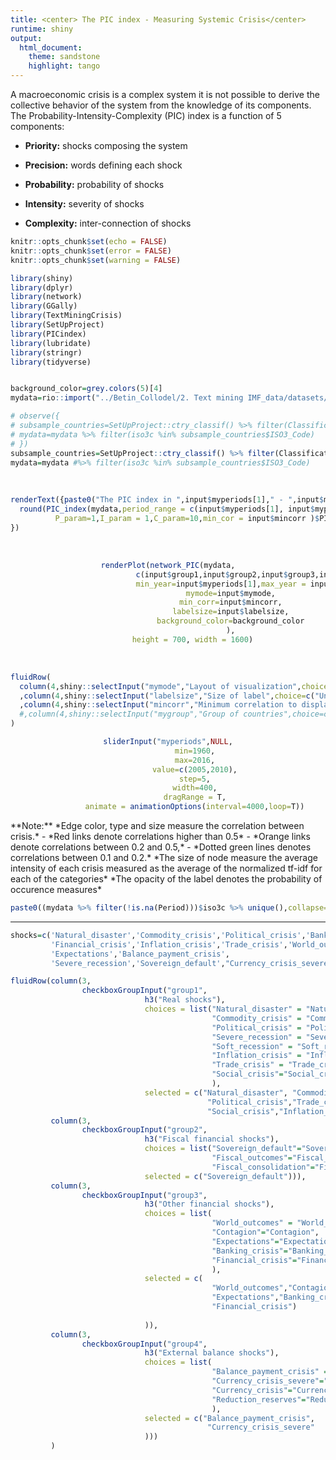 ```yaml
---
title: <center> The PIC index - Measuring Systemic Crisis</center>
runtime: shiny
output: 
  html_document:
    theme: sandstone
    highlight: tango
---
```


<!--abstract: "This network shows the ocurrrence, the intensity and correlations between macroeconomic shocks as reported in IMF consultations and reports. Use the slider to select the relevant periods and explore the evolution of systemic crisis across years."
 -->
<style>
.main-container {
    max-width: 2000px;
    max-height: 1500px;
    margin-left: 10;
    margin-right: auto;
}
body {
background-color: `r grey.colors(5)[4]`;
}
</style>

A macroeconomic crisis is a complex system it is not possible to derive the collective behavior of the system from the knowledge of its components. The Probability-Intensity-Complexity (PIC) index is a function of 5 components:

  - **Priority:** shocks composing the system
  
  - **Precision:** words defining each shock 
  
  - **Probability:** probability of shocks 
  
  - **Intensity:** severity of shocks
  
  - **Complexity:** inter-connection of shocks 

```r
knitr::opts_chunk$set(echo = FALSE)
knitr::opts_chunk$set(error = FALSE)
knitr::opts_chunk$set(warning = FALSE)

library(shiny)
library(dplyr)
library(network)
library(GGally)
library(TextMiningCrisis)
library(SetUpProject)
library(PICindex)
library(lubridate)
library(stringr)
library(tidyverse)


background_color=grey.colors(5)[4]
mydata=rio::import("../Betin_Collodel/2. Text mining IMF_data/datasets/tagged docs/tf_idf_database.RData")

# observe({
# subsample_countries=SetUpProject::ctry_classif() %>% filter(Classification %in% ifelse(input$mygroup=="All",c("Developped","Emerging"),c(input$mygroup)))
# mydata=mydata %>% filter(iso3c %in% subsample_countries$ISO3_Code)
# })
subsample_countries=SetUpProject::ctry_classif() %>% filter(Classification %in% c("Emerging"))
mydata=mydata #%>% filter(iso3c %in% subsample_countries$ISO3_Code)


```

<br>
```r
renderText({paste0("The PIC index in ",input$myperiods[1]," - ",input$myperiods[2]," is ",
  round(PIC_index(mydata,period_range = c(input$myperiods[1], input$myperiods[2]),
          P_param=1,I_param = 1,C_param=10,min_cor = input$mincorr )$PIC_index*1000,2))
})

```
<br>

<center>
```r

renderPlot(network_PIC(mydata,
                            c(input$group1,input$group2,input$group3,input$group4),
                            min_year=input$myperiods[1],max_year = input$myperiods[2],
                            mymode=input$mymode,
                            min_corr=input$mincorr,
                            labelsize=input$labelsize,
                            background_color=background_color
                            ),
           height = 700, width = 1600)
```
</center>
<br>

```r
fluidRow(
  column(4,shiny::selectInput("mymode","Layout of visualization",choice=c("kamadakawai","circle","target")))
  ,column(4,shiny::selectInput("labelsize","Size of label",choice=c("Uniform size","Function of intensity")))
  ,column(4,shiny::selectInput("mincorr","Minimum correlation to display edges",choice=seq(0,1,0.1)))
  #,column(4,shiny::selectInput("mygroup","Group of countries",choice=c("All","Developped","Emerging")))
)
```

<center>
```r

sliderInput("myperiods",NULL,
            min=1960,
            max=2016,
            value=c(2005,2010),
            step=5,
            width=400,
            dragRange = T,
            animate = animationOptions(interval=4000,loop=T))

```
</center>

<div font-size:0.7em>
**Note:**
*Edge color, type and size measure the correlation between crisis.*
  - *Red links denote correlations higher than 0.5*
  - *Orange links denote correlations between 0.2 and 0.5,*
  - *Dotted green lines denotes correlations between 0.1 and 0.2.*

*The size of node measure the average intensity of each crisis measured as the average of the normalized tf-idf for each of the categories*

*The opacity of the label denotes the probability of occurence measures*
</div>


```r
paste0((mydata %>% filter(!is.na(Period)))$iso3c %>% unique(),collapse=", ")
```

<hr>

```r

shocks=c('Natural_disaster','Commodity_crisis','Political_crisis','Banking_crisis',
         'Financial_crisis','Inflation_crisis','Trade_crisis','World_outcomes','Contagion',
         'Expectations','Balance_payment_crisis',
         'Severe_recession','Sovereign_default',"Currency_crisis_severe")

fluidRow(column(3,
                checkboxGroupInput("group1", 
                              h3("Real shocks"), 
                              choices = list("Natural_disaster" = "Natural_disaster", 
                                             "Commodity_crisis" = "Commodity_crisis", 
                                             "Political_crisis" = "Political_crisis",
                                             "Severe_recession" = "Severe_recession", 
                                             "Soft_recession" = "Soft_recession", 
                                             "Inflation_crisis" = "Inflation_crisis", 
                                             "Trade_crisis" = "Trade_crisis",
                                             "Social_crisis"="Social_crisis"
                                             ),
                              selected = c("Natural_disaster", "Commodity_crisis", 
                                            "Political_crisis","Trade_crisis",
                                            "Social_crisis","Inflation_crisis","Severe_recession"))),
         column(3,
                checkboxGroupInput("group2", 
                              h3("Fiscal financial shocks"), 
                              choices = list("Sovereign_default"="Sovereign_default",
                                             "Fiscal_outcomes"="Fiscal_outcomes",
                                             "Fiscal_consolidation"="Fiscal_consolidation"                                             ),
                              selected = c("Sovereign_default"))),
         column(3,
                checkboxGroupInput("group3", 
                              h3("Other financial shocks"), 
                              choices = list( 
                                             "World_outcomes" = "World_outcomes",
                                             "Contagion"="Contagion",
                                             "Expectations"="Expectations",
                                             "Banking_crisis"="Banking_crisis",
                                             "Financial_crisis"="Financial_crisis"
                                             ),
                              selected = c(
                                             "World_outcomes","Contagion", 
                                             "Expectations","Banking_crisis",
                                             "Financial_crisis")
                              
                              )),
         column(3,
                checkboxGroupInput("group4", 
                              h3("External balance shocks"), 
                              choices = list(
                                             "Balance_payment_crisis" = "Balance_payment_crisis",
                                             "Currency_crisis_severe"="Currency_crisis_severe",
                                             "Currency_crisis"="Currency_crisis",
                                             "Reduction_reserves"="Reduction_reserves"
                                             ),
                              selected = c("Balance_payment_crisis",
                                            "Currency_crisis_severe"
                              )))
         )

```
